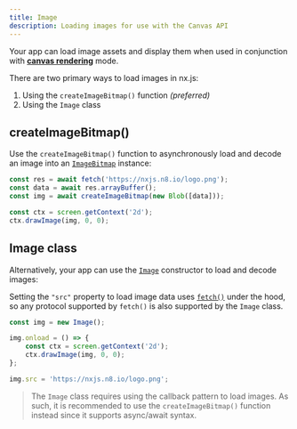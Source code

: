 ```yaml
---
title: Image
description: Loading images for use with the Canvas API
---
```


Your app can load image assets and display them when used in
conjunction with [**canvas rendering**](/docs/rendering/canvas) mode.

There are two primary ways to load images in nx.js:

1. Using the `createImageBitmap()` function _(preferred)_
1. Using the `Image` class

## createImageBitmap()

Use the `createImageBitmap()` function to asynchronously load and decode an image into
an [`ImageBitmap`](https://developer.mozilla.org/en-US/docs/Web/API/createImageBitmap) instance:

```typescript
const res = await fetch('https://nxjs.n8.io/logo.png');
const data = await res.arrayBuffer();
const img = await createImageBitmap(new Blob([data]));

const ctx = screen.getContext('2d');
ctx.drawImage(img, 0, 0);
```

## Image class

Alternatively, your app can use the [`Image`](https://developer.mozilla.org/en-US/docs/Web/API/Image)
constructor to load and decode images:

Setting the `"src"` property to load image data uses [`fetch()`](/docs/web/fetch) under
the hood, so any protocol supported by `fetch()` is also supported by the `Image` class.

```typescript
const img = new Image();

img.onload = () => {
    const ctx = screen.getContext('2d');
    ctx.drawImage(img, 0, 0);
};

img.src = 'https://nxjs.n8.io/logo.png';
```

> The `Image` class requires using the callback pattern to load images. As such, it is
> recommended to use the `createImageBitmap()` function instead since it supports async/await syntax.